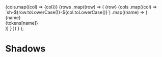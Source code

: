
  <tr>
    <td></td>
    {cols.map((col) => <td>{col}</td>)}
  </tr>
  {rows
    .map((row) => (<tr>
      <td>{row}</td>
      {cols
        .map((col) => `sh-${row.toLowerCase()}-${col.toLowerCase()}`)
        .map((name) => (<td>
          <div class="shadows--preview" style={{ 'box-shadow': tokens[name] }}>
            <div className="shadows--name">{name}</div>
            <div className="shadows--value">{tokens[name]}</div>
          </div>
        </td>))
      }
    </tr>))
  }
</table>);


<Meta title="Tokens/Shadows" />

# Shadows

<ShadowsTable tokens={tokens} />

<style>
{`
.shadows {
  margin-right: -1rem;
}

.shadows tr,
.shadows td {
  background: transparent !important;
  border: 0 !important;
}

.shadows td {
  padding: 2rem !important;
  text-align: center;
}

.shadows--spacing {
  margin-bottom: 1rem;
  margin-right: 1rem;
  display: flex;
  align-items: center;
  width: 100%;
}

.shadows--spacing > * {
  flex-basis: 30%;
}

.shadows--preview {
  border-radius: 3px;
  flex-shrink: 1;
  flex-basis: 100%;
  padding: 1rem;
}

.shadows--name {
  font-weight: bold;
  padding: 0.3rem;
}

.shadows--value {
  padding: 0.3rem;
  white-space: nowrap;
}
`}
</style>
